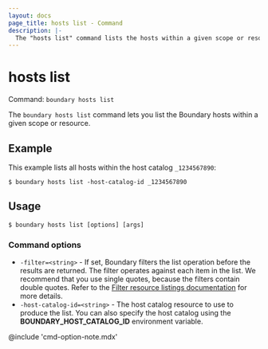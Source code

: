 ```yaml
---
layout: docs
page_title: hosts list - Command
description: |-
  The "hosts list" command lists the hosts within a given scope or resource.
---
```


# hosts list

Command: `boundary hosts list`

The `boundary hosts list` command lets you list the Boundary hosts within a given scope or resource.

## Example

This example lists all hosts within the host catalog `_1234567890`:

```shell-session
$ boundary hosts list -host-catalog-id _1234567890
```

## Usage

<CodeBlockConfig hideClipboard>

```shell-session
$ boundary hosts list [options] [args]
```

</CodeBlockConfig>

### Command options

- `-filter=<string>` - If set, Boundary filters the list operation before the results are returned.
The filter operates against each item in the list.
We recommend that you use single quotes, because the filters contain double quotes.
Refer to the [Filter resource listings documentation](/boundary/docs/concepts/filtering/resource-listing) for more details.
- `-host-catalog-id=<string>` - The host catalog resource to use to produce the list.
You can also specify the host catalog using the **BOUNDARY_HOST_CATALOG_ID** environment variable.

@include 'cmd-option-note.mdx'